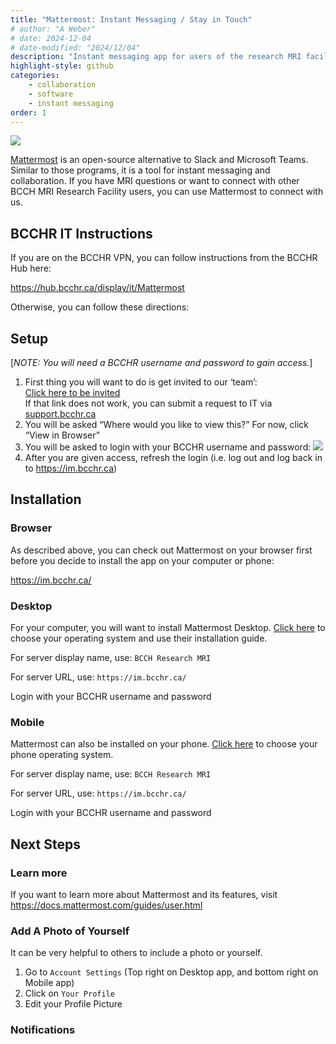 ```yaml
---
title: "Mattermost: Instant Messaging / Stay in Touch"
# author: "A Weber"
# date: 2024-12-04
# date-modified: "2024/12/04"
description: "Instant messaging app for users of the research MRI facility"
highlight-style: github
categories:
    - collaboration
    - software
    - instant messaging
order: 1
---
```


![](./img/mattermost.png)

[Mattermost](https://mattermost.com/) is an open-source alternative to Slack and Microsoft Teams. Similar to those programs, it is a tool for instant messaging and collaboration.
<!-- test -->
If you have MRI questions or want to connect with other BCCH MRI Research Facility users, you can use Mattermost to connect with us.

## BCCHR IT Instructions

If you are on the BCCHR VPN, you can follow instructions from the BCCHR Hub here:

[https://hub.bcchr.ca/display/it/Mattermost](https://hub.bcchr.ca/display/it/Mattermost)

Otherwise, you can follow these directions:

## Setup

[*NOTE: You will need a BCCHR username and password to gain access.*]

1. First thing you will want to do is get invited to our 'team':  
[Click here to be invited](https://im.bcchr.ca/signup_user_complete/?id=ib9zrrqq7jg75k1czjzdfxsomy&md=link&sbr=su)  
If that link does not work, you can submit a request to IT via [support.bcchr.ca](https://support.bcchr.ca)
2. You will be asked "Where would you like to view this?" For now, click "View in Browser"
3. You will be asked to login with your BCCHR username and password:
![](./img/mattermostlogin.png)
4. After you are given access, refresh the login (i.e. log out and log back in to [https://im.bcchr.ca](https://im.bcchr.ca))

## Installation

### Browser

As described above, you can check out Mattermost on your browser first before you decide to install the app on your computer or phone:

[https://im.bcchr.ca/](https://im.bcchr.ca/)

### Desktop

For your computer, you will want to install Mattermost Desktop. [Click here](https://mattermost.com/download/#desktop) to choose your operating system and use their installation guide.

For server display name, use: `BCCH Research MRI`

For server URL, use: `https://im.bcchr.ca/`

Login with your BCCHR username and password

### Mobile

Mattermost can also be installed on your phone. [Click here](https://mattermost.com/download/#mobile) to choose your phone operating system.

For server display name, use: `BCCH Research MRI`

For server URL, use: `https://im.bcchr.ca/`

Login with your BCCHR username and password

## Next Steps

### Learn more

If you want to learn more about Mattermost and its features, visit [https://docs.mattermost.com/guides/user.html](https://docs.mattermost.com/guides/user.html)

### Add A Photo of Yourself

It can be very helpful to others to include a photo or yourself.

1. Go to `Account Settings` (Top right on Desktop app, and bottom right on Mobile app)
2. Click on `Your Profile`
3. Edit your Profile Picture

### Notifications
